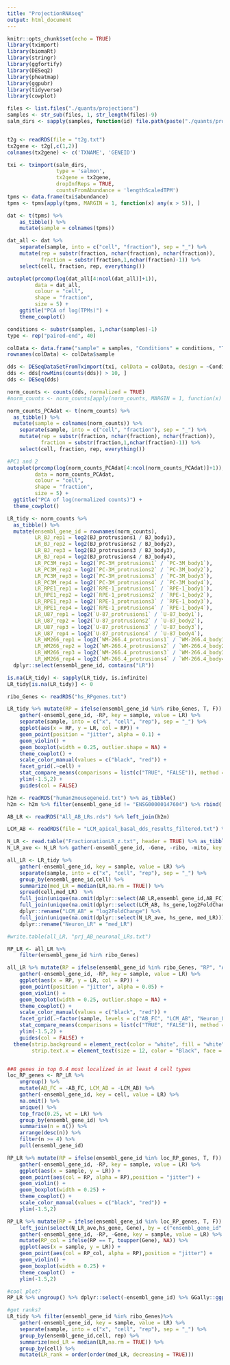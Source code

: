 ```yaml
---
title: "ProjectionRNAseq"
output: html_document
---
```


```r
knitr::opts_chunk$set(echo = TRUE)
library(tximport)
library(biomaRt)
library(stringr)
library(ggfortify)
library(DESeq2)
library(pheatmap)
library(ggpubr)
library(tidyverse)
library(cowplot)
```

```r
files <- list.files("./quants/projections")
samples <- str_sub(files, 1, str_length(files)-9)
salm_dirs <- sapply(samples, function(id) file.path(paste("./quants/projections/",id,".quant.sf",sep = "")))


t2g <- readRDS(file = "t2g.txt")
tx2gene <- t2g[,c(1,2)]
colnames(tx2gene) <- c('TXNAME', 'GENEID')

txi <- tximport(salm_dirs, 
                type = 'salmon', 
                tx2gene = tx2gene,
                dropInfReps = TRUE, 
                countsFromAbundance = 'lengthScaledTPM')
tpms <- data.frame(txi$abundance) 
tpms <- tpms[apply(tpms, MARGIN = 1, function(x) any(x > 5)), ] 

```

```r
dat <- t(tpms) %>% 
    as_tibble() %>% 
    mutate(sample = colnames(tpms))

dat_all <- dat %>%
    separate(sample, into = c("cell", "fraction"), sep = "_") %>% 
    mutate(rep = substr(fraction, nchar(fraction), nchar(fraction)),
           fraction = substr(fraction,1,nchar(fraction)-1)) %>% 
    select(cell, fraction, rep, everything())

autoplot(prcomp(log(dat_all[4:ncol(dat_all)]+1)), 
         data = dat_all,
         colour = "cell", 
         shape = "fraction",
         size = 5) +
    ggtitle("PCA of log(TPMs)") +
    theme_cowplot()

```

```r
conditions <- substr(samples, 1,nchar(samples)-1)
type <- rep("paired-end", 40)

colData <- data.frame("sample" = samples, "Conditions" = conditions, "Type" = type)
rownames(colData) <- colData$sample

dds <- DESeqDataSetFromTximport(txi, colData = colData, design = ~Conditions)
dds <- dds[rowMins(counts(dds)) > 10, ]
dds <- DESeq(dds)

```

```r

norm_counts <- counts(dds, normalized = TRUE)
#norm_counts <- norm_counts[apply(norm_counts, MARGIN = 1, function(x) all(x > 100)), ]

norm_counts_PCAdat <- t(norm_counts) %>%
  as_tibble() %>%
  mutate(sample = colnames(norm_counts)) %>%
    separate(sample, into = c("cell", "fraction"), sep = "_") %>% 
    mutate(rep = substr(fraction, nchar(fraction), nchar(fraction)),
           fraction = substr(fraction,1,nchar(fraction)-1)) %>% 
    select(cell, fraction, rep, everything())

#PC1 and 2
autoplot(prcomp(log(norm_counts_PCAdat[4:ncol(norm_counts_PCAdat)]+1)),
         data = norm_counts_PCAdat,
         colour = "cell", 
         shape = "fraction",
         size = 5) +
  ggtitle("PCA of log(normalized counts)") +
  theme_cowplot()

```

```r
LR_tidy <- norm_counts %>% 
  as_tibble() %>%
  mutate(ensembl_gene_id = rownames(norm_counts),
         LR_BJ_rep1 = log2(BJ_protrusions1 / BJ_body1),
         LR_BJ_rep2 = log2(BJ_protrusions2 / BJ_body2),
         LR_BJ_rep3 = log2(BJ_protrusions3 / BJ_body3),
         LR_BJ_rep4 = log2(BJ_protrusions4 / BJ_body4),
         LR_PC3M_rep1 = log2(`PC-3M_protrusions1` / `PC-3M_body1`),
         LR_PC3M_rep2 = log2(`PC-3M_protrusions2` / `PC-3M_body2`),
         LR_PC3M_rep3 = log2(`PC-3M_protrusions3` / `PC-3M_body3`),
         LR_PC3M_rep4 = log2(`PC-3M_protrusions4` / `PC-3M_body4`),
         LR_RPE1_rep1 = log2(`RPE-1_protrusions1` / `RPE-1_body1`),
         LR_RPE1_rep2 = log2(`RPE-1_protrusions2` / `RPE-1_body2`),
         LR_RPE1_rep3 = log2(`RPE-1_protrusions3` / `RPE-1_body3`),
         LR_RPE1_rep4 = log2(`RPE-1_protrusions4` / `RPE-1_body4`),
         LR_U87_rep1 = log2(`U-87_protrusions1` / `U-87_body1`),
         LR_U87_rep2 = log2(`U-87_protrusions2` / `U-87_body2`),
         LR_U87_rep3 = log2(`U-87_protrusions3` / `U-87_body3`),
         LR_U87_rep4 = log2(`U-87_protrusions4` / `U-87_body4`),
         LR_WM266_rep1 = log2(`WM-266.4_protrusions1` / `WM-266.4_body1`),
         LR_WM266_rep2 = log2(`WM-266.4_protrusions2` / `WM-266.4_body2`),
         LR_WM266_rep3 = log2(`WM-266.4_protrusions3` / `WM-266.4_body3`),
         LR_WM266_rep4 = log2(`WM-266.4_protrusions4` / `WM-266.4_body4`)) %>%
  dplyr::select(ensembl_gene_id, contains("LR")) 

is.na(LR_tidy) <- sapply(LR_tidy, is.infinite)
LR_tidy[is.na(LR_tidy)] <- 0
```

```r
ribo_Genes <- readRDS("hs_RPgenes.txt")

LR_tidy %>% mutate(RP = ifelse(ensembl_gene_id %in% ribo_Genes, T, F)) %>% 
    gather(-ensembl_gene_id, -RP, key = sample, value = LR) %>% 
    separate(sample, into = c("x", "cell", "rep"), sep = "_") %>% 
    ggplot(aes(x = RP, y = LR, col = RP)) +
    geom_point(position = "jitter", alpha = 0.1) +
    geom_violin() +
    geom_boxplot(width = 0.25, outlier.shape = NA) +
    theme_cowplot() +
    scale_color_manual(values = c("black", "red")) +
    facet_grid(.~cell) +
    stat_compare_means(comparisons = list(c("TRUE", "FALSE")), method = "wilcox.test", label.y = 1.75) +
    ylim(-1.5,2) +
    guides(col = FALSE)

```

```r
h2m <- readRDS("human2mousegeneid.txt") %>% as_tibble()
h2m <- h2m %>% filter(ensembl_gene_id != "ENSG00000147604") %>% rbind(., c("ENSG00000147604", "ENSMUSG00000043716"))

AB_LR <- readRDS("All_AB_LRs.rds") %>% left_join(h2m)

LCM_AB <- readRDS(file = "LCM_apical_basal_dds_results_filtered.txt") %>% as_tibble(rownames = "ensembl_gene_id") %>% dplyr::select(ensembl_gene_id, log2FoldChange, padj) %>% na.omit() %>% left_join(h2m, by = c("ensembl_gene_id" = "mouse_gene")) %>% dplyr::rename("hs_gene" = "ensembl_gene_id.y")

N_LR <- read.table("FractionationLR_z.txt", header = TRUE) %>% as_tibble()
N_LR_ave <- N_LR %>% gather(-ensembl_gene_id, -Gene, -ribo, -mito, key = fractionation, value = LR) %>% group_by(ensembl_gene_id, Gene, ribo,mito) %>% summarize(med_LR = median(LR, na.rm =TRUE)) %>% na.omit() %>% left_join(h2m, by = c("ensembl_gene_id" = "mouse_gene")) %>% dplyr::rename("hs_gene" = "ensembl_gene_id.y") %>% ungroup()

```

```r
all_LR <- LR_tidy %>% 
    gather(-ensembl_gene_id, key = sample, value = LR) %>% 
    separate(sample, into = c("x", "cell", "rep"), sep = "_") %>% 
    group_by(ensembl_gene_id,cell) %>% 
    summarize(med_LR = median(LR,na.rm = TRUE)) %>% 
    spread(cell,med_LR)  %>% 
    full_join(unique(na.omit(dplyr::select(AB_LR,ensembl_gene_id,AB_FC)))) %>% 
    full_join(unique(na.omit(dplyr::select(LCM_AB, hs_gene,log2FoldChange))), by = c("ensembl_gene_id" = "hs_gene")) %>% 
    dplyr::rename("LCM_AB" = "log2FoldChange") %>% 
    full_join(unique(na.omit(dplyr::select(N_LR_ave, hs_gene, med_LR))), by = c("ensembl_gene_id" = "hs_gene")) %>%
    dplyr::rename("Neuron_LR" = "med_LR")

#write.table(all_LR, "prj_AB_neuronal_LRs.txt")

RP_LR <- all_LR %>% 
    filter(ensembl_gene_id %in% ribo_Genes) 

all_LR %>% mutate(RP = ifelse(ensembl_gene_id %in% ribo_Genes, "RP", "All Genes")) %>% 
    gather(-ensembl_gene_id, -RP, key = sample, value = LR) %>% 
    ggplot(aes(x = RP, y = LR, col = RP)) +
    geom_point(position = "jitter", alpha = 0.05) +
    geom_violin() +
    geom_boxplot(width = 0.25, outlier.shape = NA) +
    theme_cowplot() +
    scale_color_manual(values = c("black", "red")) +
    facet_grid(.~factor(sample, levels = c("AB_FC", "LCM_AB", "Neuron_LR", "BJ", "PC3M", "RPE1", "U87", "WM266"), labels = c("C2bbe1", "MouseLCM", "Neuron", "BJ", "PC-3M", "RPE-1", "U-87", "WM-266.4"))) +
    stat_compare_means(comparisons = list(c("TRUE", "FALSE")), method = "wilcox.test", label.y = 1.75) +
    ylim(-1.5,2) +
    guides(col = FALSE) +
  theme(strip.background = element_rect(color = "white", fill = "white"),
        strip.text.x = element_text(size = 12, color = "Black", face = "bold"))


##8 genes in top 0.4 most localized in at least 4 cell types
loc_RP_genes <- RP_LR %>% 
    ungroup() %>% 
    mutate(AB_FC = -AB_FC, LCM_AB = -LCM_AB) %>% 
    gather(-ensembl_gene_id, key = cell, value = LR) %>% 
    na.omit() %>% 
    unique() %>% 
    top_frac(0.25, wt = LR) %>% 
    group_by(ensembl_gene_id) %>%
    summarise(n = n()) %>% 
    arrange(desc(n)) %>% 
    filter(n >= 4) %>% 
    pull(ensembl_gene_id)

RP_LR %>% mutate(RP = ifelse(ensembl_gene_id %in% loc_RP_genes, T, F)) %>% 
    gather(-ensembl_gene_id, -RP, key = sample, value = LR) %>% 
    ggplot(aes(x = sample, y = LR)) +
    geom_point(aes(col = RP, alpha = RP),position = "jitter") +
    geom_violin() +
    geom_boxplot(width = 0.25) +
    theme_cowplot() +
    scale_color_manual(values = c("black", "red")) +
    ylim(-1.5,2) 

RP_LR %>% mutate(RP = ifelse(ensembl_gene_id %in% loc_RP_genes, T, F)) %>% 
    left_join(select(N_LR_ave,hs_gene, Gene), by = c("ensembl_gene_id" = "hs_gene")) %>% 
    gather(-ensembl_gene_id, -RP, -Gene, key = sample, value = LR) %>% 
    mutate(RP_col = ifelse(RP == T, toupper(Gene), NA)) %>% 
    ggplot(aes(x = sample, y = LR)) +
    geom_point(aes(col = RP_col, alpha = RP),position = "jitter") +
    geom_violin() +
    geom_boxplot(width = 0.25) +
    theme_cowplot()  +
    ylim(-1.5,2) 

```

```r
#cool plot?
RP_LR %>% ungroup() %>% dplyr::select(-ensembl_gene_id) %>% GGally::ggpairs()

#get ranks?
LR_tidy %>% filter(ensembl_gene_id %in% ribo_Genes)%>% 
    gather(-ensembl_gene_id, key = sample, value = LR) %>% 
    separate(sample, into = c("x", "cell", "rep"), sep = "_") %>% 
    group_by(ensembl_gene_id,cell, rep) %>% 
    summarize(med_LR = median(LR,na.rm = TRUE)) %>% 
    group_by(cell) %>% 
    mutate(LR_rank = order(order(med_LR, decreasing = TRUE)))

```

